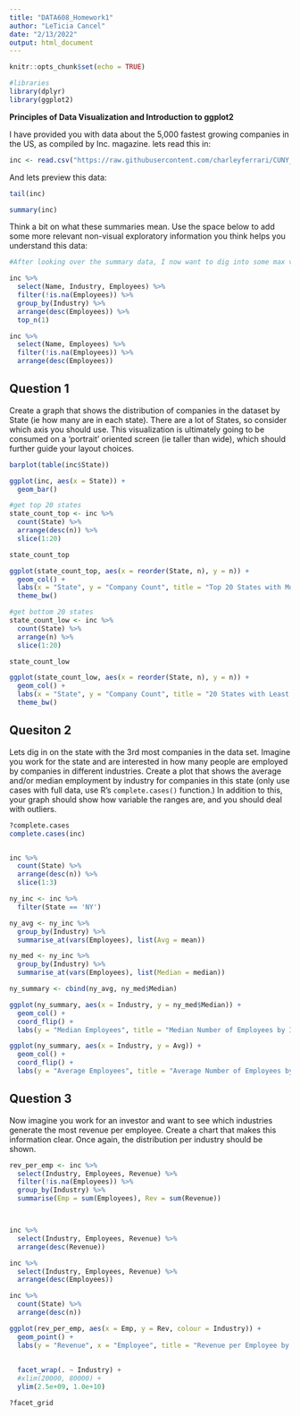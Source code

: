 ```yaml
---
title: "DATA608_Homework1"
author: "LeTicia Cancel"
date: "2/13/2022"
output: html_document
---
```


```r
knitr::opts_chunk$set(echo = TRUE)
```

```r
#libraries
library(dplyr)
library(ggplot2)
```


**Principles of Data Visualization and Introduction to ggplot2**

I have provided you with data about the 5,000 fastest growing companies in the US, as compiled by Inc. magazine. lets read this in:

```r

inc <- read.csv("https://raw.githubusercontent.com/charleyferrari/CUNY_DATA_608/master/module1/Data/inc5000_data.csv", header= TRUE)

```

And lets preview this data:

```r

tail(inc)

```


```r

summary(inc)

```

Think a bit on what these summaries mean. Use the space below to add some more relevant non-visual exploratory information you think helps you understand this data:

```r
#After looking over the summary data, I now want to dig into some max values and other data around max values. The easiest to explore is max number of Employees by Industry and the company within that industry. The top 3 industries based on the number of employees within 1 company is Human Resources, Business Products & Services, and Security. The top companies within these industries are Integrity Staffing Solutions, Sutherland Global Services, and Universal Services of America, respectively. 

inc %>%
  select(Name, Industry, Employees) %>%
  filter(!is.na(Employees)) %>%
  group_by(Industry) %>%
  arrange(desc(Employees)) %>%
  top_n(1)
```

```r
inc %>%
  select(Name, Employees) %>%
  filter(!is.na(Employees)) %>%
  arrange(desc(Employees))
```

## Question 1

Create a graph that shows the distribution of companies in the dataset by State (ie how many are in each state). There are a lot of States, so consider which axis you should use. This visualization is ultimately going to be consumed on a 'portrait' oriented screen (ie taller than wide), which should further guide your layout choices.

```r
barplot(table(inc$State))
```

```r
ggplot(inc, aes(x = State)) +
  geom_bar()
```

```r
#get top 20 states
state_count_top <- inc %>%
  count(State) %>%
  arrange(desc(n)) %>%
  slice(1:20)

state_count_top

ggplot(state_count_top, aes(x = reorder(State, n), y = n)) +
  geom_col() +
  labs(x = "State", y = "Company Count", title = "Top 20 States with Most Companies") +
  theme_bw()

#get bottom 20 states
state_count_low <- inc %>%
  count(State) %>%
  arrange(n) %>%
  slice(1:20)

state_count_low

ggplot(state_count_low, aes(x = reorder(State, n), y = n)) +
  geom_col() +
  labs(x = "State", y = "Company Count", title = "20 States with Least Companies") +
  theme_bw()
```

## Quesiton 2

Lets dig in on the state with the 3rd most companies in the data set. Imagine you work for the state and are interested in how many people are employed by companies in different industries. Create a plot that shows the average and/or median employment by industry for companies in this state (only use cases with full data, use R's `complete.cases()` function.) In addition to this, your graph should show how variable the ranges are, and you should deal with outliers.

```r
?complete.cases
complete.cases(inc)


inc %>%  
  count(State) %>%
  arrange(desc(n)) %>%
  slice(1:3)

ny_inc <- inc %>%
  filter(State == 'NY')

ny_avg <- ny_inc %>%
  group_by(Industry) %>%
  summarise_at(vars(Employees), list(Avg = mean))

ny_med <- ny_inc %>%
  group_by(Industry) %>%
  summarise_at(vars(Employees), list(Median = median))

ny_summary <- cbind(ny_avg, ny_med$Median)

ggplot(ny_summary, aes(x = Industry, y = ny_med$Median)) + 
  geom_col() +
  coord_flip() +
  labs(y = "Median Employees", title = "Median Number of Employees by Industry in New York")

ggplot(ny_summary, aes(x = Industry, y = Avg)) + 
  geom_col() +
  coord_flip() +
  labs(y = "Average Employees", title = "Average Number of Employees by Industry in New York")
```

## Question 3

Now imagine you work for an investor and want to see which industries generate the most revenue per employee. Create a chart that makes this information clear. Once again, the distribution per industry should be shown.

```r
rev_per_emp <- inc %>%
  select(Industry, Employees, Revenue) %>%
  filter(!is.na(Employees)) %>%
  group_by(Industry) %>%
  summarise(Emp = sum(Employees), Rev = sum(Revenue))



inc %>%
  select(Industry, Employees, Revenue) %>%
  arrange(desc(Revenue))

inc %>%
  select(Industry, Employees, Revenue) %>%
  arrange(desc(Employees))

inc %>%
  count(State) %>%
  arrange(desc(n))

ggplot(rev_per_emp, aes(x = Emp, y = Rev, colour = Industry)) +
  geom_point() + 
  labs(y = "Revenue", x = "Employee", title = "Revenue per Employee by Industry")
  
  
  facet_wrap(. ~ Industry) +
  #xlim(20000, 80000) +
  ylim(2.5e+09, 1.0e+10) 

?facet_grid
```


